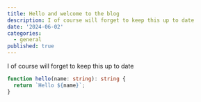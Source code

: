 ```yaml
---
title: Hello and welcome to the blog
description: I of course will forget to keep this up to date
date: '2024-06-02'
categories:
  - general
published: true
---
```


I of course will forget to keep this up to date

```ts
function hello(name: string): string {
  return `Hello ${name}`;
}
```
